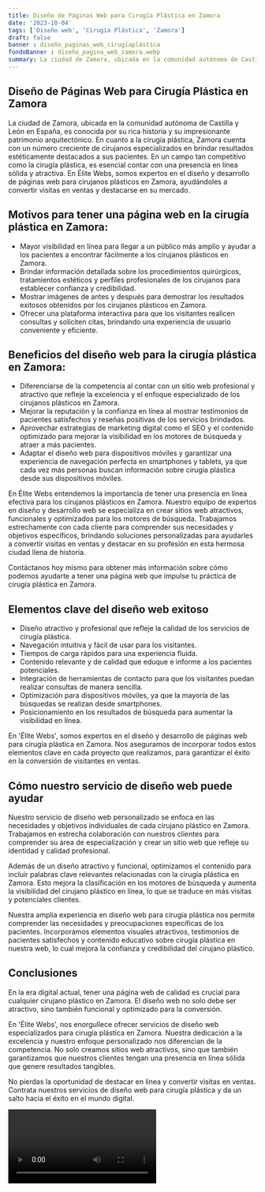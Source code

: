 ```yaml
---
title: Diseño de Páginas Web para Cirugía Plástica en Zamora
date: '2023-10-04'
tags: ['Diseño web', 'Cirugía Plástica', 'Zamora']
draft: false
banner : diseño_paginas_web_cirugíaplástica
fondoBanner : diseño_pagina_web_zamora.webp
summary: La ciudad de Zamora, ubicada en la comunidad autónoma de Castilla y León en España, es conocida por su rica historia y su impresionante patrimonio arquitectónico. En cuanto a la cirugía plástica, Zamora cuenta con un número creciente de cirujanos especializados en brindar resultados estéticamente destacados a sus pacientes. En un campo tan competitivo como la cirugía plástica, es esencial contar con una presencia en línea sólida y atractiva. En Élite Webs, somos expertos en el diseño y desarrollo de páginas web para cirujanos plásticos en Zamora, ayudándoles a convertir visitas en ventas y destacarse en su mercado.
---
```


## Diseño de Páginas Web para Cirugía Plástica en Zamora

La ciudad de Zamora, ubicada en la comunidad autónoma de Castilla y León en España, es conocida por su rica historia y su impresionante patrimonio arquitectónico. En cuanto a la cirugía plástica, Zamora cuenta con un número creciente de cirujanos especializados en brindar resultados estéticamente destacados a sus pacientes. En un campo tan competitivo como la cirugía plástica, es esencial contar con una presencia en línea sólida y atractiva. En Élite Webs, somos expertos en el diseño y desarrollo de páginas web para cirujanos plásticos en Zamora, ayudándoles a convertir visitas en ventas y destacarse en su mercado.

## Motivos para tener una página web en la cirugía plástica en Zamora:

- Mayor visibilidad en línea para llegar a un público más amplio y ayudar a los pacientes a encontrar fácilmente a los cirujanos plásticos en Zamora.
- Brindar información detallada sobre los procedimientos quirúrgicos, tratamientos estéticos y perfiles profesionales de los cirujanos para establecer confianza y credibilidad.
- Mostrar imágenes de antes y después para demostrar los resultados exitosos obtenidos por los cirujanos plásticos en Zamora.
- Ofrecer una plataforma interactiva para que los visitantes realicen consultas y soliciten citas, brindando una experiencia de usuario conveniente y eficiente.

## Beneficios del diseño web para la cirugía plástica en Zamora:

- Diferenciarse de la competencia al contar con un sitio web profesional y atractivo que refleje la excelencia y el enfoque especializado de los cirujanos plásticos en Zamora.
- Mejorar la reputación y la confianza en línea al mostrar testimonios de pacientes satisfechos y reseñas positivas de los servicios brindados.
- Aprovechar estrategias de marketing digital como el SEO y el contenido optimizado para mejorar la visibilidad en los motores de búsqueda y atraer a más pacientes.
- Adaptar el diseño web para dispositivos móviles y garantizar una experiencia de navegación perfecta en smartphones y tablets, ya que cada vez más personas buscan información sobre cirugía plástica desde sus dispositivos móviles.

En Élite Webs entendemos la importancia de tener una presencia en línea efectiva para los cirujanos plásticos en Zamora. Nuestro equipo de expertos en diseño y desarrollo web se especializa en crear sitios web atractivos, funcionales y optimizados para los motores de búsqueda. Trabajamos estrechamente con cada cliente para comprender sus necesidades y objetivos específicos, brindando soluciones personalizadas para ayudarles a convertir visitas en ventas y destacar en su profesión en esta hermosa ciudad llena de historia.

Contáctanos hoy mismo para obtener más información sobre cómo podemos ayudarte a tener una página web que impulse tu práctica de cirugía plástica en Zamora.

<GifSeo />

<Cta />

## Elementos clave del diseño web exitoso

- Diseño atractivo y profesional que refleje la calidad de los servicios de cirugía plástica.
- Navegación intuitiva y fácil de usar para los visitantes.
- Tiempos de carga rápidos para una experiencia fluida.
- Contenido relevante y de calidad que eduque e informe a los pacientes potenciales.
- Integración de herramientas de contacto para que los visitantes puedan realizar consultas de manera sencilla.
- Optimización para dispositivos móviles, ya que la mayoría de las búsquedas se realizan desde smartphones.
- Posicionamiento en los resultados de búsqueda para aumentar la visibilidad en línea.

En 'Élite Webs', somos expertos en el diseño y desarrollo de páginas web para cirugía plástica en Zamora. Nos aseguramos de incorporar todos estos elementos clave en cada proyecto que realizamos, para garantizar el éxito en la conversión de visitantes en ventas.

## Cómo nuestro servicio de diseño web puede ayudar

Nuestro servicio de diseño web personalizado se enfoca en las necesidades y objetivos individuales de cada cirujano plástico en Zamora. Trabajamos en estrecha colaboración con nuestros clientes para comprender su área de especialización y crear un sitio web que refleje su identidad y calidad profesional.

Además de un diseño atractivo y funcional, optimizamos el contenido para incluir palabras clave relevantes relacionadas con la cirugía plástica en Zamora. Esto mejora la clasificación en los motores de búsqueda y aumenta la visibilidad del cirujano plástico en línea, lo que se traduce en más visitas y potenciales clientes.

Nuestra amplia experiencia en diseño web para cirugía plástica nos permite comprender las necesidades y preocupaciones específicas de los pacientes. Incorporamos elementos visuales atractivos, testimonios de pacientes satisfechos y contenido educativo sobre cirugía plástica en nuestra web, lo cual mejora la confianza y credibilidad del cirujano plástico.

## Conclusiones

En la era digital actual, tener una página web de calidad es crucial para cualquier cirujano plástico en Zamora. El diseño web no solo debe ser atractivo, sino también funcional y optimizado para la conversión.

En 'Élite Webs', nos enorgullece ofrecer servicios de diseño web especializados para cirugía plástica en Zamora. Nuestra dedicación a la excelencia y nuestro enfoque personalizado nos diferencian de la competencia. No solo creamos sitios web atractivos, sino que también garantizamos que nuestros clientes tengan una presencia en línea sólida que genere resultados tangibles.

No pierdas la oportunidad de destacar en línea y convertir visitas en ventas. Contrata nuestros servicios de diseño web para cirugía plástica y da un salto hacia el éxito en el mundo digital.

<Video />

<CtaBot job='Cirugía Plástica' city='Zamora'/>

<Gmaps query='Zamora+españa+maps' />